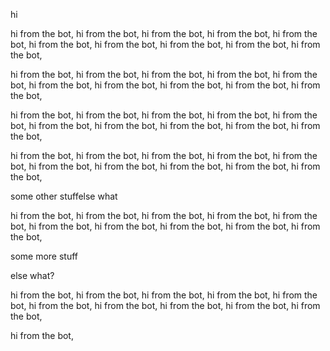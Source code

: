 hi

hi from the bot, hi from the bot, hi from the bot, hi from the bot, hi from the bot, hi from the bot, hi from the bot, hi from the bot, hi from the bot, hi from the bot, 

hi from the bot, hi from the bot, hi from the bot, hi from the bot, hi from the bot, hi from the bot, hi from the bot, hi from the bot, hi from the bot, hi from the bot, 

hi from the bot, hi from the bot, hi from the bot, hi from the bot, hi from the bot, hi from the bot, hi from the bot, hi from the bot, hi from the bot, hi from the bot, 

hi from the bot, hi from the bot, hi from the bot, hi from the bot, hi from the bot, hi from the bot, hi from the bot, hi from the bot, hi from the bot, hi from the bot, 

some other stuffelse what

hi from the bot, hi from the bot, hi from the bot, hi from the bot, hi from the bot, hi from the bot, hi from the bot, hi from the bot, hi from the bot, hi from the bot, 

some more stuff

else what? 

hi from the bot, hi from the bot, hi from the bot, hi from the bot, hi from the bot, hi from the bot, hi from the bot, hi from the bot, hi from the bot, hi from the bot, 

hi from the bot,